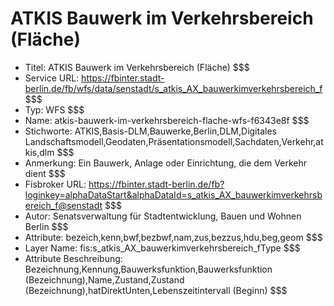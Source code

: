 # ATKIS Bauwerk im Verkehrsbereich (Fläche)
- Titel: ATKIS Bauwerk im Verkehrsbereich (Fläche) $$$
- Service URL: https://fbinter.stadt-berlin.de/fb/wfs/data/senstadt/s_atkis_AX_bauwerkimverkehrsbereich_f $$$
- Typ: WFS $$$
- Name: atkis-bauwerk-im-verkehrsbereich-flache-wfs-f6343e8f $$$
- Stichworte: ATKIS,Basis-DLM,Bauwerke,Berlin,DLM,Digitales Landschaftsmodell,Geodaten,Präsentationsmodell,Sachdaten,Verkehr,atkis,dlm $$$
- Anmerkung: Ein Bauwerk, Anlage oder Einrichtung, die dem Verkehr dient $$$
- Fisbroker URL: https://fbinter.stadt-berlin.de/fb?loginkey=alphaDataStart&alphaDataId=s_atkis_AX_bauwerkimverkehrsbereich_f@senstadt $$$
- Autor: Senatsverwaltung für Stadtentwicklung, Bauen und Wohnen Berlin $$$
- Attribute: bezeich,kenn,bwf,bezbwf,nam,zus,bezzus,hdu,beg,geom $$$
- Layer Name: fis:s_atkis_AX_bauwerkimverkehrsbereich_fType $$$
- Attribute Beschreibung: Bezeichnung,Kennung,Bauwerksfunktion,Bauwerksfunktion (Bezeichnung),Name,Zustand,Zustand (Bezeichnung),hatDirektUnten,Lebenszeitintervall (Beginn) $$$
